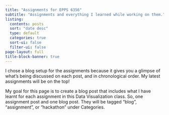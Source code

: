 ```yaml
---
title: "Assignments for EPPS 6356"
subtitle: "Assignments and everything I learned while working on them."
listing:
  contents: posts
  sort: "date desc"
  type: default
  categories: true
  sort-ui: false
  filter-ui: false
page-layout: full
title-block-banner: true
---
```


I chose a blog setup for the assignments because it gives you a glimpse of what's being discussed on each post, and in chronological order. My latest assignments will be on the top!

My goal for this page is to create a blog post that includes what I have learnt for each assignment in this Data Visualization class. So, one assignment post and one blog post. They will be tagged "blog", "assignment", or "hackathon" under Categories.

##